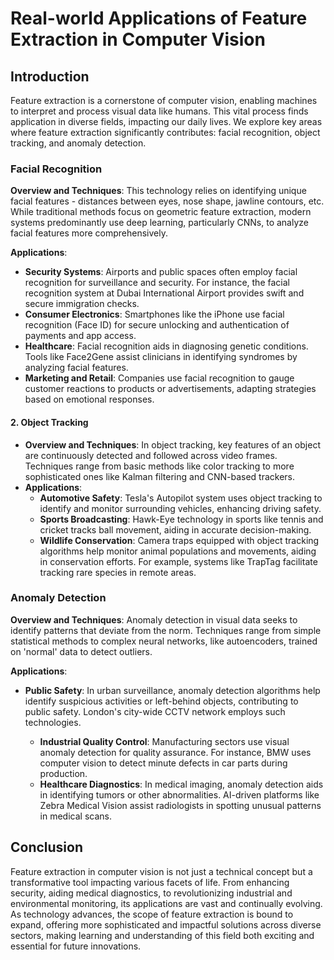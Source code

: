 # Real-world Applications of Feature Extraction in Computer Vision


## Introduction

Feature extraction is a cornerstone of computer vision, enabling machines to interpret and process visual data like humans. This vital process finds application in diverse fields, impacting our daily lives. We explore key areas where feature extraction significantly contributes: facial recognition, object tracking, and anomaly detection.


### Facial Recognition

**Overview and Techniques**: This technology relies on identifying unique facial features - distances between eyes, nose shape, jawline contours, etc. While traditional methods focus on geometric feature extraction, modern systems predominantly use deep learning, particularly CNNs, to analyze facial features more comprehensively.

**Applications**:

  - **Security Systems**: Airports and public spaces often employ facial recognition for surveillance and security. For instance, the facial recognition system at Dubai International Airport provides swift and secure immigration checks.
  - **Consumer Electronics**: Smartphones like the iPhone use facial recognition (Face ID) for secure unlocking and authentication of payments and app access.
  - **Healthcare**: Facial recognition aids in diagnosing genetic conditions. Tools like Face2Gene assist clinicians in identifying syndromes by analyzing facial features.
  - **Marketing and Retail**: Companies use facial recognition to gauge customer reactions to products or advertisements, adapting strategies based on emotional responses.

#### 2. Object Tracking
- **Overview and Techniques**: In object tracking, key features of an object are continuously detected and followed across video frames. Techniques range from basic methods like color tracking to more sophisticated ones like Kalman filtering and CNN-based trackers.
- **Applications**:
  - **Automotive Safety**: Tesla's Autopilot system uses object tracking to identify and monitor surrounding vehicles, enhancing driving safety.
  - **Sports Broadcasting**: Hawk-Eye technology in sports like tennis and cricket tracks ball movement, aiding in accurate decision-making.
  - **Wildlife Conservation**: Camera traps equipped with object tracking algorithms help monitor animal populations and movements, aiding in conservation efforts. For example, systems like TrapTag facilitate tracking rare species in remote areas.

### Anomaly Detection

**Overview and Techniques**: Anomaly detection in visual data seeks to identify patterns that deviate from the norm. Techniques range from simple statistical methods to complex neural networks, like autoencoders, trained on 'normal' data to detect outliers.

**Applications**:

- **Public Safety**: In urban surveillance, anomaly detection algorithms help identify suspicious activities or left-behind objects, contributing to public safety. London's city-wide CCTV network employs such technologies.

  - **Industrial Quality Control**: Manufacturing sectors use visual anomaly detection for quality assurance. For instance, BMW uses computer vision to detect minute defects in car parts during production.
  - **Healthcare Diagnostics**: In medical imaging, anomaly detection aids in identifying tumors or other abnormalities. AI-driven platforms like Zebra Medical Vision assist radiologists in spotting unusual patterns in medical scans.

## Conclusion

Feature extraction in computer vision is not just a technical concept but a transformative tool impacting various facets of life. From enhancing security, aiding medical diagnostics, to revolutionizing industrial and environmental monitoring, its applications are vast and continually evolving. As technology advances, the scope of feature extraction is bound to expand, offering more sophisticated and impactful solutions across diverse sectors, making learning and understanding of this field both exciting and essential for future innovations.
